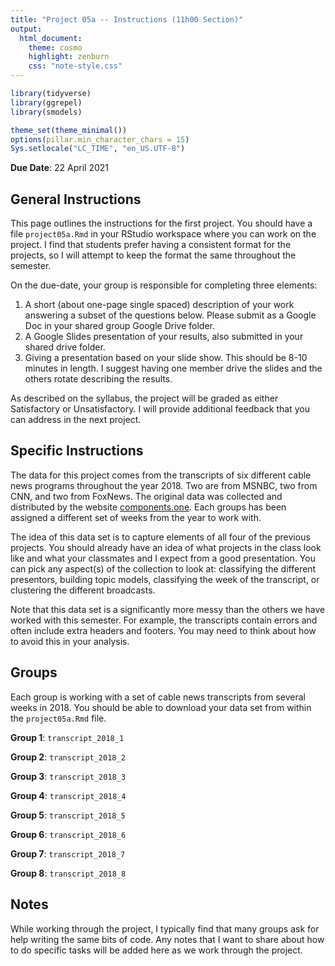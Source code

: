 ```yaml
---
title: "Project 05a -- Instructions (11h00 Section)"
output:
  html_document:
    theme: cosmo
    highlight: zenburn
    css: "note-style.css"
---
```


```r
library(tidyverse)
library(ggrepel)
library(smodels)

theme_set(theme_minimal())
options(pillar.min_character_chars = 15)
Sys.setlocale("LC_TIME", "en_US.UTF-8")
```

**Due Date**: 22 April 2021


## General Instructions

This page outlines the instructions for the first project. You should
have a file `project05a.Rmd` in your RStudio workspace where you can
work on the project. I find that students prefer having a consistent
format for the projects, so I will attempt to keep the format the same
throughout the semester.

On the due-date, your group is responsible for completing three elements:

1. A short (about one-page single spaced) description of your work answering
a subset of the questions below. Please submit as a Google Doc in your shared
group Google Drive folder.
2. A Google Slides presentation of your results, also submitted in your shared
drive folder.
3. Giving a presentation based on your slide show. This should be 8-10 minutes
in length. I suggest having one member drive the slides and the others rotate
describing the results.

As described on the syllabus, the project will be graded as either Satisfactory
or Unsatisfactory. I will provide additional feedback that you can address in
the next project.

## Specific Instructions

The data for this project comes from the transcripts of six different cable
news programs throughout the year 2018. Two are from MSNBC, two from CNN, and
two from FoxNews. The original data was collected and distributed by the website
[components.one](https://components.one/datasets/cable-news-transcripts). Each
groups has been assigned a different set of weeks from the year to work with.

The idea of this data set is to capture elements of all four of the previous
projects. You should already have an idea of what projects in the class look
like and what your classmates and I expect from a good presentation. You can
pick any aspect(s) of the collection to look at: classifying the different
presentors, building topic models, classifying the week of the transcript,
or clustering the different broadcasts.

Note that this data set is a significantly more messy than the others we have
worked with this semester. For example, the transcripts contain errors and
often include extra headers and footers. You may need to think about how to
avoid this in your analysis.

## Groups

Each group is working with a set of cable news transcripts from several weeks
in 2018. You should be able to download your data set from within the
`project05a.Rmd` file.

**Group 1**: `transcript_2018_1`

**Group 2**: `transcript_2018_2`

**Group 3**: `transcript_2018_3`

**Group 4**: `transcript_2018_4`

**Group 5**: `transcript_2018_5`

**Group 6**: `transcript_2018_6`

**Group 7**: `transcript_2018_7`

**Group 8**: `transcript_2018_8`

## Notes

While working through the project, I typically find that many groups ask for
help writing the same bits of code. Any notes that I want to share about how
to do specific tasks will be added here as we work through the project.
